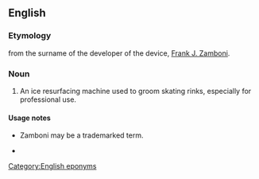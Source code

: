 ==English==

===Etymology===
from the surname of the developer of the device, [[w:Frank J. Zamboni|Frank J. Zamboni]].

===Noun===
{{en-noun}}

# An ice resurfacing machine used to groom skating rinks, especially for professional use.

====Usage notes====
*Zamboni may be a trademarked term.

*[[Category:English eponyms]]